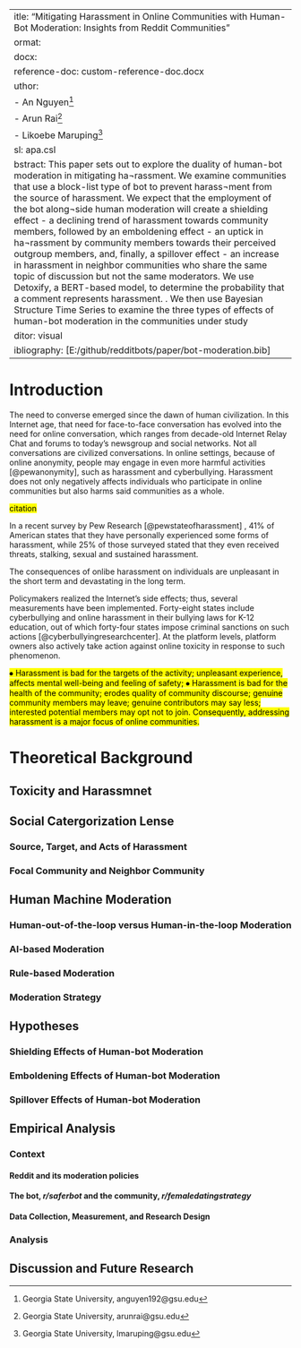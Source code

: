  ---
title: "Mitigating Harassment in Online Communities with Human-Bot Moderation: Insights from Reddit Communities"
format: 
  docx:
    reference-doc: custom-reference-doc.docx
author:
  - An Nguyen^[Georgia State University, anguyen192@gsu.edu]
  - Arun Rai^[Georgia State University, arunrai@gsu.edu]
  - Likoebe Maruping^[Georgia State University, lmaruping@gsu.edu]
csl: apa.csl
abstract: This paper sets out to explore the duality of human-bot moderation in mitigating ha¬rassment. We examine communities that use a block-list type of bot to prevent harass¬ment from the source of harassment. We expect that the employment of the bot along¬side human moderation will create a shielding effect - a declining trend of harassment towards community members, followed by an emboldening effect - an uptick in ha¬rassment by community members towards their perceived outgroup members, and, finally, a spillover effect - an increase in harassment in neighbor communities who share the same topic of discussion but not the same moderators. We use Detoxify, a BERT-based model, to determine the probability that a comment represents harassment. . We then use Bayesian Structure Time Series to examine the three types of effects of human-bot moderation in the communities under study
editor: visual
bibliography: [E:/github/redditbots/paper/bot-moderation.bib]
---

# Introduction

The need to converse emerged since the dawn of human civilization. In this Internet age, that need for face-to-face conversation has evolved into the need for online conversation, which ranges from decade-old Internet Relay Chat and forums to today’s newsgroup and social networks. Not all conversations are civilized conversations. In online settings, because of online anonymity, people may engage in even more harmful activities [@pewanonymity], such as harassment and cyberbullying. Harassment does not only negatively affects individuals who participate in online communities but also harms said communities as a whole. 

<mark>citation</mark>

In a recent survey by Pew Research [@pewstateofharassment] , 41% of American states that they have personally experienced some forms of harassment, while 25% of those surveyed stated that they even received threats, stalking, sexual and sustained harassment. 


The consequences of onlibe harassment on individuals are unpleasant in the short term and devastating in the long term.  

Policymakers realized the Internet’s side effects; thus, several measurements have been implemented. Forty-eight states include cyberbullying and online harassment in their bullying laws for K-12 education, out of which forty-four states impose criminal sanctions on such actions [@cyberbullyingresearchcenter]. At the platform levels, platform owners also actively take action against online toxicity in response to such phenomenon. 

<mark>⦁	Harassment is bad for the targets of the activity; unpleasant experience, affects mental well-being and feeling of safety;
⦁	Harassment is bad for the health of the community; erodes quality of community discourse; genuine community members may leave; genuine contributors may say less; interested potential members may opt not to join.
Consequently, addressing harassment is a major focus of online communities.</mark>

# Theoretical Background

## Toxicity and Harassmnet

## Social Catergorization Lense

### Source, Target, and Acts of Harassment

### Focal Community and Neighbor Community

## Human Machine Moderation

### Human-out-of-the-loop versus Human-in-the-loop Moderation

### AI-based Moderation

### Rule-based Moderation

### Moderation Strategy

## Hypotheses

### Shielding Effects of Human-bot Moderation

### Emboldening Effects of Human-bot Moderation

### Spillover Effects of Human-bot Moderation

## Empirical Analysis

### Context

#### Reddit and its moderation policies

#### The bot, *r/saferbot* and the community, *r/femaledatingstrategy*

#### Data Collection, Measurement, and Research Design

### Analysis

## Discussion and Future Research

::: {#refs}
:::
